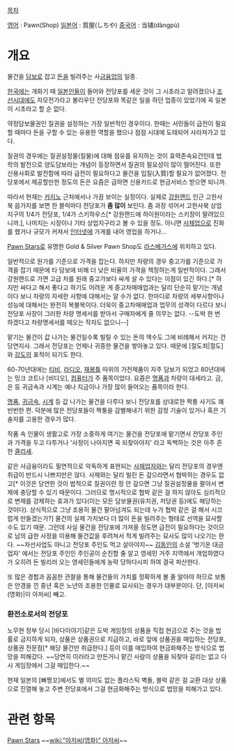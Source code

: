[[목차]]

[[영어]] : Pawn(Shop)
[[일본어]] : 質屋(しちや)
[[중국어]] : 当铺(dàngpù)

= 개요 =
물건을 [[담보]]로 잡고 [[돈]]을 빌려주는 사[[금융]]업의 일종.

[[한국]]에는 개화기 때 [[일본]]인들이 들어와 전당포를 세운 것이 그 시초라고 알려졌으나 [[조선]]시대에도 자모전가라고 불리우던 전당포와 똑같은 일을 하던 업종이 있었기에 꼭 일본이 시초라고 할 순 없다.

약정담보물권인 질권을 설정하는 가장 일반적인 경우이다. 한때는 서민들이 급전이 필요할 때마다 돈을 구할 수 있는 유용한 역할을 했으나 점점 시대에 도태되어 사라져가고 있다.

질권의 경우에는 질권설정물(질물)에 대해 점유를 유지하는 것이 효력존속요건인데 법학의 발전으로 양도담보라는 개념이 등장하면서 질권의 필요성이 많이 떨어진다. 또한 신용사회로 발전함에 따라 급전이 필요하다고 물건을 입질(入質)할 필요가 없어졌다. 전당포에서 제공할만한 정도의 돈은 요즘은 급하면 신용카드로 현금서비스 받으면 되니까.

따라서 현재는 [[카지노]] 근처에서나 가끔 보이는 실정이다. 실제로 [[강원랜드]] 인근 고한사북 읍가지를 보면 한 블럭마다 전당포가 '''좀 많이''' 보인다. 좀 과장 섞어서 고한사북 상업지구의 1/4가 전당포, 1/4가 스키하우스[* 강원랜드에 하이원이라는 스키장이 딸려있으니까.], 나머지는 시장이나 기타 상업지구라고 볼 수 있을 정도. 아니면 [[사채]]업으로 진화를 했거나 규모가 커져서 [[인터넷]]에 가게를 내어 영업을 하거나...

[[Pawn Stars]]로 유명한 Gold & Silver Pawn Shop도 [[라스베가스]]에 위치하고 있다.

일반적으로 원가를 기준으로 가격을 잡는다. 하지만 차량의 경우 중고가를 기준으로 가격을 잡기 때문에 타 담보에 비해 더 낮은 비율의 가격을 책정하는게 일반적이다. 그래서 강원랜드로 가면 고급 차를 원래 중고가보다 싸게 살 수 있다는 이점이 있긴 하다.[* 하지만 싸다고 해서 좋다고 하기도 어려운 게 중고차매매업과는 달리 단순히 맡기는 개념이다 보니 차량의 자세한 사항에 대해서는 알 수가 없다. 한마디로 차량의 세부사항이나 성능에 대해서는 완전히 복불복이다. 더욱이 중고차매매업과 업무의 성격이 다르다 보니 전당포 사장이 그러한 차량 명세서를 받아서 구매자에게 줄 의무는 없다. --도박 한 번 하겠다고 차량명세서를 떼오는 작자도 없으니--]

맡기는 물건이 값 나가는 물건일수록 빌릴 수 있는 돈의 액수도 그에 비례해서 커지는 건 당연지사. 그래서 전당포는 언제나 귀중한 물건을 쌓아놓고 있다. 때문에 [절도죄|절도]와 [[강도]]의 표적이 되기도 한다.

60-70년대에는 [[티비]], [[라디오]], [[재봉틀]] 따위의 가전제품이 자주 담보가 되었고 80년대에는 밍크 코트나 [비디오], [[컴퓨터]]가 주 품목이었다. 요즘은 [[명품]]과 차량이 대세라고. 금, 은 등 귀금속과 시계는 예나 지금이나 가장 많이 들어오는 품목이라 한다.

[[명품]], [[귀금속]], [[시계]] 등 값 나가는 물건을 다루다 보니 전당포를 상대로한 짝퉁 사기도 꽤 빈번한 편. 덕분에 많은 전당포들이 짝퉁을 감별해내기 위한 감정 기술이 있거나 혹은 기술자를 고용한 경우가 많다.

작품 속 인물이 생활고로 가장 소중하게 여기는 물건을 전당포에 맡기면서 전당포 주인과 가격을 두고 다투거나 '사정이 나아지면 꼭 되찾아야지' 라고 독백하는 것은 아주 흔한 [[클리셰]].

같은 사금융이라도 필연적으로 악독하게 표현되는 [[사채]]업자와는 달리 전당포의 경우엔 취급이 반드시 나쁘지만은 않다. 사채와는 달리 빌린 돈 갚으라면서 협박하는 경우도 없고[* 이것은 당연한 것이 법적으로 질권이란 정 안 갚으면 그냥 질권설정물을 팔아서 변제에 충당할 수 있기 때문이다. 그러므로 명시적으로 협박 같은 걸 하지 않아도 심리적으로 변제를 강제하는 효과가 있다(이는 모든 담보물권(유치권, 저당권 등)에도 해당하는 것이다). 상식적으로 그냥 조용히 물건 팔아넘겨도 되는데 누가 협박 같은 걸 해서 시끄럽게 만들겠는가?] 물건의 실제 가치보다 더 많이 돈을 빌려주는 형태로 선역을 묘사할 수도 있기 때문. 그런데 사실 물건을 전당포에 가져올 정도면 급전이 필요하다는 것이므로 남의 급한 사정을 이용해 물건값을 후려쳐서 적게 빌려주는 묘사도 많이 나오기는 한다. ~~자선사업도 아니고 전당포 주인도 먹고 살아야지~~ [[김동인]]의 소설 '벗기운 대금업자' 에서는 전당포 주인인 주인공이 순진할 줄 알고 영세민 거주 지역에서 개업하였다가 오히려 돈 빌리러 오는 영세민들에게 농락 당하다시피 하여 결국 파산한다.

또 많은 경험과 꼼꼼한 관찰을 통해 물건들의 가치를 정확하게 볼 줄 알아야 하므로 보통은 안경을 낀 중년 혹은 노년의 조용한 인물로 묘사되는 경우가 대부분이다. 단, [아저씨(영화)|이 아저씨] 빼고.

{{{#!html
<iframe width="512" height="321" src="http://serviceapi.nmv.naver.com/flash/convertIframeTag.nhn?vid=F3103C4EA0E841BCDAC3D1530215E7B38FBE&outKey=V124bf105ace15438f7601956217404ea9adba6d686ff5a0e2b8e1956217404ea9adb" frameborder="no" scrolling="no"></iframe>
}}}

=== 환전소로서의 전당포 ===
노무현 정부 당시 [바다이야기]같은 도박 게임장의 상품을 직접 현금으로 주는 것을 법률로 금지하게 되자, 상품은 상품권으로 지급하고, 바로 앞에 상품권을 매입하는 전당포, 상품권 전문점[* 해당 물건만 취급한다.] 등이 이를 매입하여 현금화해주는 방식으로 법망을 피해갔다. ~~당연히 이러라고 만든거니 맡긴 사람이 상품을 되찾아 갈리는 없고 다시 게임장에서 그걸 매입한다.~~

현재 일본의 [빠찡꼬]에서도 별 의미도 없는 플라스틱 벽돌, 블럭 같은 걸 교환 대상 상품으로 진열해 놓고 주변 전당포에서 그걸 현금화해주는 방식으로 법망을 피해가고 있다.

= 관련 항목 =
[[Pawn Stars]]
~~[[wiki:"아저씨(영화)" 아저씨]]~~
